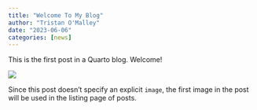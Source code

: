 ```yaml
---
title: "Welcome To My Blog"
author: "Tristan O'Malley"
date: "2023-06-06"
categories: [news]
---
```


This is the first post in a Quarto blog. Welcome!

![](thumbnail.jpg)

Since this post doesn't specify an explicit `image`, the first image in the post will be used in the listing page of posts.

